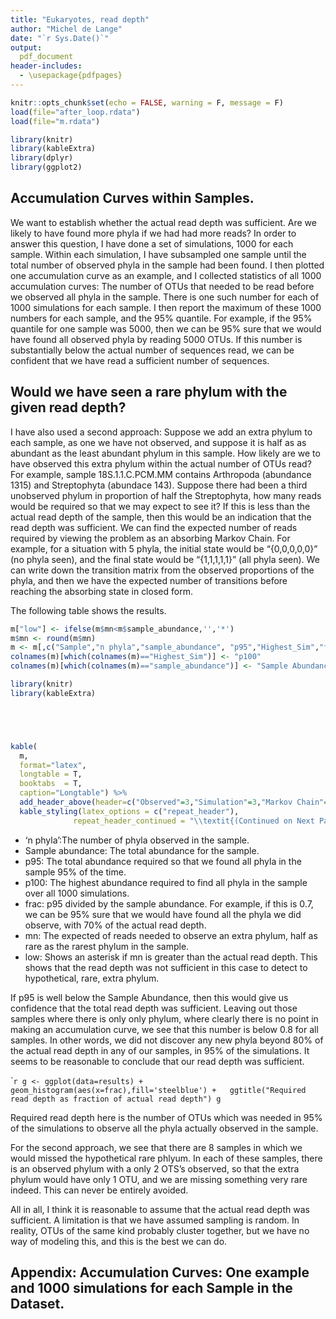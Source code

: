 ```yaml
---
title: "Eukaryotes, read depth"
author: "Michel de Lange"
date: "`r Sys.Date()`"
output:
  pdf_document 
header-includes:
  - \usepackage{pdfpages}
---
```


```r
knitr::opts_chunk$set(echo = FALSE, warning = F, message = F)
load(file="after_loop.rdata")
load(file="m.rdata")

library(knitr)
library(kableExtra)
library(dplyr)
library(ggplot2)
```




## Accumulation Curves within Samples.

We want to establish whether the actual read depth was sufficient. Are we likely to have found more phyla if we had had more reads? In order to answer this question, I have done a set of simulations, 1000 for each sample. Within each simulation, I have subsampled one sample until the total number of observed phyla in the sample had been found. I then plotted one accumulation curve as an example, and I collected statistics of all 1000 accumulation curves: The number of OTUs that needed to be read before we observed all phyla in the sample. There is one such number for each of 1000 simulations for each sample. I then report the maximum of these 1000 numbers for each sample, and the 95% quantile. For example, if the 95% quantile for one sample was 5000, then we can be 95% sure that we would have found all observed phyla by reading 5000 OTUs. If this number is substantially below the actual number of sequences read, we can be confident that we have read a sufficient number of sequences.  

## Would we have seen a rare phylum with the given read depth?

I have also used a second approach: Suppose we add an extra phylum to each sample, as one we have not observed, and suppose it is half as as abundant as the least abundant phylum in this sample. How likely are we to have observed this extra phylum within the actual number of OTUs read? For example, sample 18S.1.1.C.PCM.MM contains Arthropoda (abundance 1315) and Streptophyta (abundace 143). Suppose there had been a third unobserved phylum in proportion of half the Streptophyta, how many reads would be required so that we may expect to see it? If this is less than the actual read depth of the sample, then this would be an indication that the read depth was sufficient. We can find the expected number of reads required by viewing the problem as an absorbing Markov Chain. For example, for a situation with 5 phyla, the initial state would be "{0,0,0,0,0}" (no phyla seen), and the final state would be "{1,1,1,1,1}" (all phyla seen). We can write down the transition matrix from the observed proportions of the phyla, and then we have the expected number of transitions before reaching the absorbing state in closed form. 

The following table shows the results. 

```r
m["low"] <- ifelse(m$mn<m$sample_abundance,'','*')
m$mn <- round(m$mn)
m <- m[,c("Sample","n phyla","sample_abundance", "p95","Highest_Sim","frac","mn","low" )]
colnames(m)[which(colnames(m)=="Highest_Sim")] <- "p100" 
colnames(m)[which(colnames(m)=="sample_abundance")] <- "Sample Abundance" 

library(knitr)
library(kableExtra)





kable(
  m,
  format="latex", 
  longtable = T, 
  booktabs  = T,
  caption="Longtable") %>%
  add_header_above(header=c("Observed"=3,"Simulation"=3,"Markov Chain"=2)) %>%
  kable_styling(latex_options = c("repeat_header"),
              repeat_header_continued = "\\textit{(Continued on Next Page...)}") 
```

* 'n phyla':The number of phyla observed in the sample.
* Sample abundance: The total abundance for the sample.
* p95: The total abundance required so that we found all phyla in the sample 95% of the time.
* p100: The highest abundance required to find all phyla in the sample over all 1000 simulations.
* frac: p95 divided by the sample abundance. For example, if this is 0.7, we can be 95% sure that we would have found all the phyla we did observe, with 70% of the actual read depth. 
* mn: The expected of reads needed to observe an extra phylum, half as rare as the rarest phylum in the sample.
* low: Shows an asterisk if mn is greater than the actual read depth. This shows that the read depth was not sufficient in this case to detect to hypothetical, rare, extra phylum.


If p95 is well below the Sample Abundance, then this would give us confidence that the total read depth was sufficient. Leaving out those samples where there is only only phylum, where clearly there is no point in making an accumulation curve, we see that this number is below 0.8 for all samples. In other words, we did not discover any new phyla beyond 80% of the actual read depth in any of our samples, in 95% of the simulations. It seems to be reasonable to conclude that our read depth was sufficient. 

````r
g <- ggplot(data=results) + geom_histogram(aes(x=frac),fill='steelblue') +
  ggtitle("Required read depth as fraction of actual read depth")
g
```

Required read depth here is the number of OTUs which was needed in 95% of the simulations to observe all the phyla actually observed in the sample.


For the second approach, we see that there are 8 samples in which we would missed the hypothetical rare phlyum. In each of these samples, there is an observed phylum with a only 2 OTS's observed, so that the extra phylum would have only 1 OTU, and we are missing something very rare indeed. This can never be entirely avoided.

All in all, I think it is reasonable to assume that the actual read depth was sufficient. A limitation is that we have assumed sampling is random. In reality, OTUs of the same kind probably cluster together, but we have no way of modeling this, and this is the best we can do.




## Appendix: Accumulation Curves: One example and 1000 simulations for each Sample in the Dataset.

\includepdf[pages=-,pagecommand={}]{report.pdf}